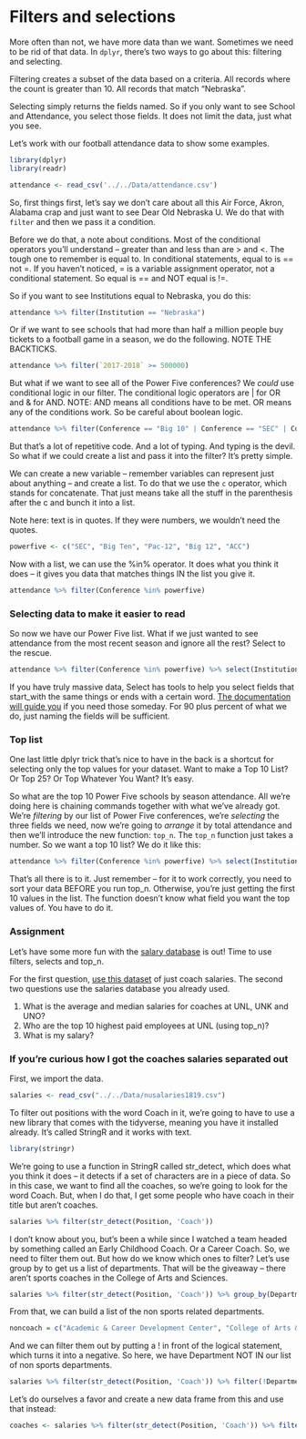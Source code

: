 # Filters and selections

More often than not, we have more data than we want. Sometimes we need to be rid of that data. In `dplyr`, there's two ways to go about this: filtering and selecting.

Filtering creates a subset of the data based on a criteria. All records where the count is greater than 10. All records that match "Nebraska". 

Selecting simply returns the fields named. So if you only want to see School and Attendance, you select those fields. It does not limit the data, just what you see. 

Let's work with our football attendance data to show some examples.

```r
library(dplyr)
library(readr)
```

```r
attendance <- read_csv('../../Data/attendance.csv')
```

So, first things first, let's say we don't care about all this Air Force, Akron, Alabama crap and just want to see Dear Old Nebraska U. We do that with `filter` and then we pass it a condition. 

Before we do that, a note about conditions. Most of the conditional operators you'll understand -- greater than and less than are > and <. The tough one to remember is equal to. In conditional statements, equal to is == not =. If you haven't noticed, = is a variable assignment operator, not a conditional statement. So equal is == and NOT equal is !=. 

So if you want to see Institutions equal to Nebraska, you do this:

```r
attendance %>% filter(Institution == "Nebraska")
```

Or if we want to see schools that had more than half a million people buy tickets to a football game in a season, we do the following. NOTE THE BACKTICKS. 

```r
attendance %>% filter(`2017-2018` >= 500000)
```

But what if we want to see all of the Power Five conferences? We *could* use conditional logic in our filter. The conditional logic operators are | for OR and & for AND. NOTE: AND means all conditions have to be met. OR means any of the conditions work. So be careful about boolean logic. 

```r
attendance %>% filter(Conference == "Big 10" | Conference == "SEC" | Conference == "Pac-12" | Conference == "ACC" | Conference == "Big 12")
```
But that's a lot of repetitive code. And a lot of typing. And typing is the devil. So what if we could create a list and pass it into the filter? It's pretty simple.

We can create a new variable -- remember variables can represent just about anything -- and create a list. To do that we use the `c` operator, which stands for concatenate. That just means take all the stuff in the parenthesis after the c and bunch it into a list. 

Note here: text is in quotes. If they were numbers, we wouldn't need the quotes. 

```r
powerfive <- c("SEC", "Big Ten", "Pac-12", "Big 12", "ACC")
```

Now with a list, we can use the %in% operator. It does what you think it does -- it gives you data that matches things IN the list you give it. 

```r
attendance %>% filter(Conference %in% powerfive)
```

### Selecting data to make it easier to read

So now we have our Power Five list. What if we just wanted to see attendance from the most recent season and ignore all the rest? Select to the rescue. 

```r
attendance %>% filter(Conference %in% powerfive) %>% select(Institution, Conference, `2017-2018`)
```

If you have truly massive data, Select has tools to help you select fields that start_with the same things or ends with a certain word. [The documentation will guide you](https://dplyr.tidyverse.org/reference/select.html) if you need those someday. For 90 plus percent of what we do, just naming the fields will be sufficient. 

### Top list

One last little dplyr trick that's nice to have in the back is a shortcut for selecting only the top values for your dataset. Want to make a Top 10 List? Or Top 25? Or Top Whatever You Want? It's easy. 

So what are the top 10 Power Five schools by season attendance. All we're doing here is chaining commands together with what we've already got. We're *filtering* by our list of Power Five conferences, we're *selecting* the three fields we need, now we're going to *arrange* it by total attendance and then we'll introduce the new function: `top_n`. The `top_n` function just takes a number. So we want a top 10 list? We do it like this: 

```r
attendance %>% filter(Conference %in% powerfive) %>% select(Institution, Conference, `2017-2018`) %>% arrange(desc(`2017-2018`)) %>% top_n(10)
```
That's all there is to it. Just remember -- for it to work correctly, you need to sort your data BEFORE you run top_n. Otherwise, you're just getting the first 10 values in the list. The function doesn't know what field you want the top values of. You have to do it. 

### Assignment

Let's have some more fun with the [salary database](https://www.dropbox.com/s/xts9xsim3lpg7qu/nusalaries1819.csv?dl=0) is out! Time to use filters, selects and top_n.

For the first question, [use this dataset](https://www.dropbox.com/s/iodsuouf39blbbz/coaches.csv?dl=0) of just coach salaries. The second two questions use the salaries database you already used.

1. What is the average and median salaries for coaches at UNL, UNK and UNO?
2. Who are the top 10 highest paid employees at UNL (using top_n)?
3. What is my salary?

### If you're curious how I got the coaches salaries separated out

First, we import the data. 

```r
salaries <- read_csv("../../Data/nusalaries1819.csv")
```

To filter out positions with the word Coach in it, we're going to have to use a new library that comes with the tidyverse, meaning you have it installed already. It's called StringR and it works with text. 

```r
library(stringr)
```

We're going to use a function in StringR called str_detect, which does what you think it does -- it detects if a set of characters are in a piece of data. So in this case, we want to find all the coaches, so we're going to look for the word Coach. But, when I do that, I get some people who have coach in their title but aren't coaches. 

```r
salaries %>% filter(str_detect(Position, 'Coach'))
```
I don't know about you, but's been a while since I watched a team headed by something called an Early Childhood Coach. Or a Career Coach. So, we need to filter them out. But how do we know which ones to filter? Let's use group by to get us a list of departments. That will be the giveaway -- there aren't sports coaches in the College of Arts and Sciences.

```r
salaries %>% filter(str_detect(Position, 'Coach')) %>% group_by(Department) %>% summarize(total=n())
```

From that, we can build a list of the non sports related departments. 

```r
noncoach = c("Academic & Career Development Center", "College of Arts & Sciences", "College of Business", "First Year Exp & Transition Programs", "NE Ctr  Rsrch on Youth,Fam & School", "Program in English Second Language")
```

And we can filter them out by putting a ! in front of the logical statement, which turns it into a negative. So here, we have Department NOT IN our list of non sports departments. 

```r
salaries %>% filter(str_detect(Position, 'Coach')) %>% filter(!Department %in% noncoach)
```

Let's do ourselves a favor and create a new data frame from this and use that instead:

```r
coaches <- salaries %>% filter(str_detect(Position, 'Coach')) %>% filter(!Department %in% noncoach)
```






